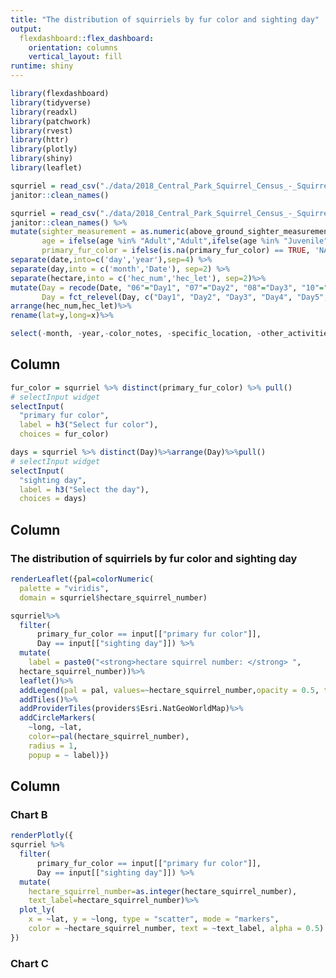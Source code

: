 ```yaml
---
title: "The distribution of squirriels by fur color and sighting day"
output: 
  flexdashboard::flex_dashboard:
    orientation: columns
    vertical_layout: fill
runtime: shiny
---
```


```r
library(flexdashboard)
library(tidyverse)
library(readxl)
library(patchwork)
library(rvest)
library(httr)
library(plotly)
library(shiny)
library(leaflet)
```


```r
squrriel = read_csv("./data/2018_Central_Park_Squirrel_Census_-_Squirrel_Data.csv") %>% 
janitor::clean_names()  
```

 
```r
squrriel = read_csv("./data/2018_Central_Park_Squirrel_Census_-_Squirrel_Data.csv") %>% 
janitor::clean_names() %>% 
mutate(sighter_measurement = as.numeric(above_ground_sighter_measurement),
       age = ifelse(age %in% "Adult","Adult",ifelse(age %in% "Juvenile","Juvenile","Unknown")),
       primary_fur_color = ifelse(is.na(primary_fur_color) == TRUE, 'NA', primary_fur_color))%>%
separate(date,into=c('day','year'),sep=4) %>% 
separate(day,into = c('month','Date'), sep=2) %>% 
separate(hectare,into = c('hec_num','hec_let'), sep=2)%>%
mutate(Day = recode(Date, "06"="Day1", "07"="Day2", "08"="Day3", "10"="Day4", "12"="Day5", "13"="Day6", "14"="Day7", "17"="Day8", "18"="Day9", "19"="Day10", "20"="Day11"),
       Day = fct_relevel(Day, c("Day1", "Day2", "Day3", "Day4", "Day5", "Day6", "Day7", "Day8", "Day9", "Day10", "Day11")))%>%
arrange(hec_num,hec_let)%>%
rename(lat=y,long=x)%>%

select(-month, -year,-color_notes, -specific_location, -other_activities, -other_interactions,-lat_long)
```


Column {.sidebar}
-----------------------------------------------------------------------


```r
fur_color = squrriel %>% distinct(primary_fur_color) %>% pull()
# selectInput widget
selectInput(
  "primary fur color", 
  label = h3("Select fur color"),
  choices = fur_color)

days = squrriel %>% distinct(Day)%>%arrange(Day)%>%pull()
# selectInput widget
selectInput(
  "sighting day", 
  label = h3("Select the day"),
  choices = days)

```



Column {data-width=1000}
-----------------------------------------------------------------------

### The distribution of squirriels by fur color and sighting day


```r
renderLeaflet({pal=colorNumeric(
  palette = "viridis",
  domain = squrriel$hectare_squirrel_number)

squrriel%>%
  filter(
      primary_fur_color == input[["primary fur color"]], 
      Day == input[["sighting day"]]) %>% 
  mutate(
    label = paste0("<strong>hectare squirrel number: </strong> ",
  hectare_squirrel_number))%>%
  leaflet()%>%
  addLegend(pal = pal, values=~hectare_squirrel_number,opacity = 0.5, title = "hectare squirrel number")%>%
  addTiles()%>%
  addProviderTiles(providers$Esri.NatGeoWorldMap)%>% 
  addCircleMarkers(
    ~long, ~lat,
    color=~pal(hectare_squirrel_number),
    radius = 1,
    popup = ~ label)})
```

Column {data-width=350}
-----------------------------------------------------------------------

### Chart B

```r
renderPlotly({ 
squrriel %>%
  filter(
      primary_fur_color == input[["primary fur color"]], 
      Day == input[["sighting day"]]) %>% 
  mutate(
    hectare_squirrel_number=as.integer(hectare_squirrel_number),
    text_label=hectare_squirrel_number)%>%
  plot_ly(
    x = ~lat, y = ~long, type = "scatter", mode = "markers",
    color = ~hectare_squirrel_number, text = ~text_label, alpha = 0.5)
})

```

### Chart C

```r

```